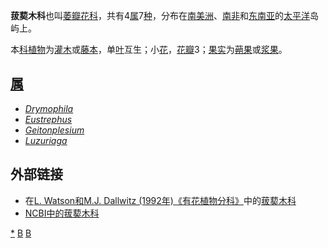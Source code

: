 {{Automatic taxobox
| taxon = Luzuriagaceae
| authority = Lotsy
| image = Eustephus foliage.jpg
| image_caption = ''[[Eustrephus_latifolius|Eustrephus latifolius]]''
| subdivision_ranks = [[属|属]]
| subdivision = 参见正文
}}

'''菝葜木科'''也叫[[萎瓣花科|萎瓣花科]]，共有4[[属|属]]7[[种|种]]，分布在[[南美洲|南美洲]]、[[南非|南非]]和[[东南亚|东南亚]]的[[太平洋|太平洋]]岛屿上。

本[[科|科]][[植物|植物]]为[[灌木|灌木]]或[[藤本|藤本]]，单[[叶|叶]]互生；小[[花|花]]，[[花瓣|花瓣]]3；[[果实|果实]]为[[蒴果|蒴果]]或[[浆果|浆果]]。

== [[属|属]] ==
* ''[[Drymophila|Drymophila]]''
* ''[[Eustrephus|Eustrephus]]''
* ''[[Geitonplesium|Geitonplesium]]''
* ''[[Luzuriaga|Luzuriaga]]''

== 外部链接 ==
* 在[http://delta-intkey.com/angio/ L. Watson和M.J. Dallwitz (1992年)《有花植物分科》]中的[http://delta-intkey.com/angio/www/Luzuriag.htm 菝葜木科] 
* [http://www.ncbi.nlm.nih.gov/Taxonomy/Browser/wwwtax.cgi?mode=Tree&id=51380&lvl=3&lin=f&keep=1&srchmode=1&unlock NCBI中的菝葜木科]
{{taxonbar}}
[[Category:菝葜木科|*]]
[[Category:植物科名|B]]
[[Category:百合目|B]]